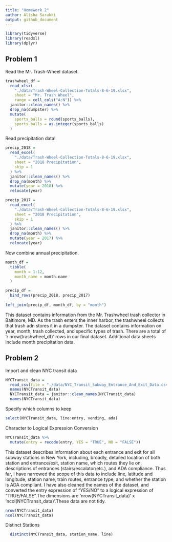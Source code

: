 ```yaml
---
title: "Homework 2"
author: Alisha Sarakki
output: github_document
---
```

```r
library(tidyverse)
library(readxl)
library(dplyr)
```

## Problem 1

Read the Mr. Trash-Wheel dataset.

```r
trashwheel_df = 
  read_xlsx(
    "./data/Trash-Wheel-Collection-Totals-8-6-19.xlsx",
    sheet = "Mr. Trash Wheel",
    range = cell_cols("A:N")) %>% 
  janitor::clean_names() %>% 
  drop_na(dumpster) %>% 
  mutate(
    sports_balls = round(sports_balls),
    sports_balls = as.integer(sports_balls)
  ) 

```


Read precipitation data!

```r
precip_2018 =
  read_excel(
    "./data/Trash-Wheel-Collection-Totals-8-6-19.xlsx",
    sheet = "2018 Precipitation",
    skip = 1
  ) %>% 
  janitor::clean_names() %>% 
  drop_na(month) %>% 
  mutate(year = 2018) %>% 
  relocate(year)
```
```r
precip_2017 =
  read_excel(
    "./data/Trash-Wheel-Collection-Totals-8-6-19.xlsx",
    sheet = "2018 Precipitation",
    skip = 1
  ) %>% 
  janitor::clean_names() %>% 
  drop_na(month) %>% 
  mutate(year = 2017) %>% 
  relocate(year)

```

Now combine annual precipitation.

```r

month_df = 
  tibble(
    month = 1:12,
    month_name = month.name
  )

precip_df =
  bind_rows(precip_2018, precip_2017)
  
left_join(precip_df, month_df, by = "month")

```


This dataset contains information from the Mr. Trashwheel trash collector in Baltimore, MD. As the trash enters the inner harbor, the trashwheel collects that trash adn stores it in a dumpster. The dataset contains information on year, month, trash collected, and specific types of trash. There are a total of 'r nrow(trashwheel_df)' rows in our final dataset. Additional data sheets include month precipitation data.


## Problem 2

Import and clean NYC transit data

```r
NYCTransit_data = 
  read_csv(file = "./data/NYC_Transit_Subway_Entrance_And_Exit_Data.csv")
  names(NYCTransit_data)
  NYCTransit_data = janitor::clean_names(NYCTransit_data)
  names(NYCTransit_data)

```

Specify which columns to keep

```r
select(NYCTransit_data, line:entry, vending, ada)
```

Character to Logical Expression Conversion
```r
NYCTransit_data %>% 
  mutate(entry = recode(entry, YES = "TRUE", NO = "FALSE"))
```

This dataset describes information about each entrance and exit for all subway stations in New York, including, broadly, detailed location of both station and entrance/exit, station name, which routes they lie on, descriptions of entrances (stairs/escalator/etc.), and ADA compliance. Thus far, I have narrowed the scope of this data to include line, latitude and longitude, station name, train routes, entrance type, and whether the station is ADA compliant. I have also cleaned the names of the dataset, and converted the entry expression of "YES/NO" to a logical expression of "TRUE/FALSE".The dimensions are 'nrow(NYCTransit_data)' x 'ncol(NYCTransit_data)'.These data are not tidy.

```r
nrow(NYCTransit_data)
ncol(NYCTransit_data)
```

Distinct Stations

```r
  distinct(NYCTransit_data, station_name, line)
```


